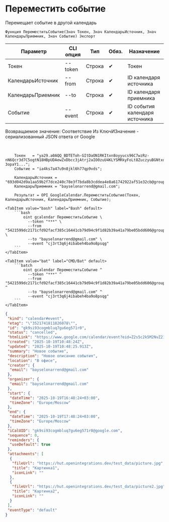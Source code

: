 ﻿---
sidebar_position: 5
description: Переместить событие и другие функции для работы с Google Calendar в Открытом пакете интеграций - бесплатной open-source библиотеке интеграций для 1С:Предприятие 8, OneScript и CLI
keywords: [1C, 1С, 1С:Предприятие, 1С:Предприятие 8.3, API, Интеграция, Сервисы, Обмен, OneScript, CLI, Google Calendar]
---


# Переместить событие
 Перемещает событие в другой календарь



`Функция ПереместитьСобытие(Знач Токен, Знач КалендарьИсточник, Знач КалендарьПриемник, Знач Событие) Экспорт`

  | Параметр | CLI опция | Тип | Обяз. | Назначение |
  |-|-|-|-|-|
  | Токен | --token | Строка | &#x2714; | Токен |
  | КалендарьИсточник | --from | Строка | &#x2714; | ID календаря источника |
  | КалендарьПриемник | --to | Строка | &#x2714; | ID календаря приемника |
  | Событие | --event | Строка | &#x2714; | ID события календаря источника |

  
  Возвращаемое значение:   Соответствие Из КлючИЗначение - сериализованный JSON ответа от Google

<br/>



```bsl title="Пример использования для 1С:Предприятие/OneScript"
    Токен   = "ya29.a0AQQ_BDTEToh-GItDaON1RKItxn8oyyucs96C7wzRz-nN6Qcr3d7C5ogtN18HBpUDAewZxDbcc3jAtrj2aIO0zuU4KLYSMRkyFoLt8ZuczyuBGNtxdl-3opaY1...";
    Событие = "ia4ks7a47u9n8jkl6h77qp9vds";

    КалендарьИсточник = "693d042d9a1aa59b2f7dce240c78e3f7bda8b3cddea4e8a61742922af51e32cb@group.calendar.google.com";
    КалендарьПриемник = "bayselonarrend@gmail.com";

    Результат = OPI_GoogleCalendar.ПереместитьСобытие(Токен, КалендарьИсточник, КалендарьПриемник, Событие);
```
    

 <Tabs>
  
    <TabItem value="bash" label="Bash" default>
        ```bash
            oint gcalendar ПереместитьСобытие \
              --token "***" \
              --from "5421599dc2171cfd92facf385c16441cb79d94c9f1d82b39a41a79be05bdd606@group.calendar.google.com" \
              --to "bayselonarrend@gmail.com" \
              --event "cj3rt3q6j4ibabeh4ba9o8psqg"
        ```
    </TabItem>
  
    <TabItem value="bat" label="CMD/Bat" default>
        ```batch
            oint gcalendar ПереместитьСобытие ^
              --token "***" ^
              --from "5421599dc2171cfd92facf385c16441cb79d94c9f1d82b39a41a79be05bdd606@group.calendar.google.com" ^
              --to "bayselonarrend@gmail.com" ^
              --event "cj3rt3q6j4ibabeh4ba9o8psqg"
        ```
    </TabItem>
</Tabs>


```json title="Результат"
{
 "kind": "calendar#event",
 "etag": "\"3521741811826078\"",
 "id": "gk9si93cogmbluq7gu6eg571r0",
 "status": "cancelled",
 "htmlLink": "https://www.google.com/calendar/event?eid=Z2s5c2k5M2NvZ21ibHVxN2d1NmVnNTcxcjAgOTRiZmNhN2FkZTYzMmE2MzAyYmU0NWIzNjU5ZGVlZDg0MTU4MGU4NDc4MTI1NDlmMGVmZmU2ZjQ4YzJmMGE0NEBn",
 "created": "2025-10-19T10:48:24Z",
 "updated": "2025-10-19T10:48:25.913Z",
 "summary": "Новое событие",
 "description": "Новое описание события",
 "location": "В офисе",
 "creator": {
  "email": "bayselonarrend@gmail.com"
 },
 "organizer": {
  "email": "bayselonarrend@gmail.com"
 },
 "start": {
  "dateTime": "2025-10-19T16:48:24+03:00",
  "timeZone": "Europe/Moscow"
 },
 "end": {
  "dateTime": "2025-10-19T17:48:24+03:00",
  "timeZone": "Europe/Moscow"
 },
 "iCalUID": "gk9si93cogmbluq7gu6eg571r0@google.com",
 "sequence": 0,
 "reminders": {
  "useDefault": true
 },
 "attachments": [
  {
   "fileUrl": "https://hut.openintegrations.dev/test_data/picture.jpg",
   "title": "Картинка1",
   "iconLink": ""
  },
  {
   "fileUrl": "https://hut.openintegrations.dev/test_data/picture2.jpg",
   "title": "Картинка2",
   "iconLink": ""
  }
 ],
 "eventType": "default"
}
```
